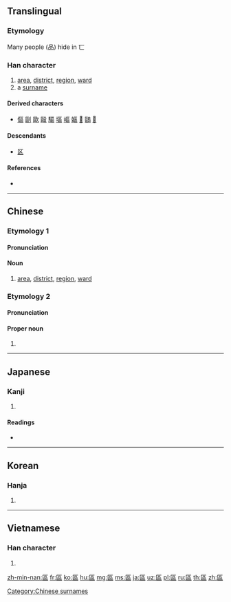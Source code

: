 {{character info/new}}
{{also|区}}
==Translingual==
{{ja-forms|[[区]]|[[区]]|區}}
===Etymology===
{{Han etyl}}
{{Han compound|匸|品|t2=three men|ls=ic}}

Many people (品) hide in 匸

===Han character===
{{Han char|rn=23|rad=匸|as=09|sn=11|four=71716|canj=SRRR|ids=⿷匸品}}

# [[area]], [[district]], [[region]], [[ward]]
# a [[surname]]

====Derived characters====
* [[傴]] [[剾]] [[歐]] [[毆]] [[驅]] [[塸]] [[嶇]] [[嫗]] [[𠥷]] [[𠥹]] [[𠥺]]

====Descendants====
* [[区]]

====References====
* {{Han ref|kx=0155.130|dkj=02691|dj=0348.010|hdz=10087.100|uh=5340|ud=21312|bh=B0CF|bd=45263}}

----

==Chinese==
{{zh-forms|s=区}}

===Etymology 1===

====Pronunciation====
{{zh-pron
|m=qū
|c=keoi1
|h=pfs=khî
|mn=khu
|w=
|mc=1
|oc=n,2
|ma=Zh-qu.ogg
|mna=Taiwanese-The_Vowel_u.ogg
|cat=n
}}

====Noun====
{{zh-noun}}

# [[area]], [[district]], [[region]], [[ward]]

===Etymology 2===

====Pronunciation====
{{zh-pron
|m=ōu
|c=au1
|h=pfs=ô
|mn=o͘
|w=
|mc=2
|oc=1,1
|ma=
|mna=
|cat=pn
}}

====Proper noun====
{{zh-proper noun}}

# {{surname|lang=zh}}

----

==Japanese==

===Kanji===
{{ja-kanji|grade=|rs=匸09|style=ky|shin=区}}

# {{defn|lang=ja|sort=匸09}}

====Readings====
* {{ja-readings|on=[[く]] (ku), [[おう]] (ō), [[こう]] (kō)|kun=[[わける]] (wakeru), [[しきる]] (shikiru)}}

----

==Korean==

===Hanja===
{{ko-hanja|hangeul=[[구]], [[우]]|rv=gu, u|mr=ku, u}}

# {{defn|lang=ko|sort=匸09}}

----

==Vietnamese==

===Han character===
{{vi-hantu|[[khu]], [[khù]], [[au]], [[âu]]|rs=匸09}}

# {{defn|lang=vi|sort=匸09}}

[[Category:Chinese surnames]]

[[zh-min-nan:區]]
[[fr:區]]
[[ko:區]]
[[hu:區]]
[[mg:區]]
[[ms:區]]
[[ja:區]]
[[uz:區]]
[[pl:區]]
[[ru:區]]
[[th:區]]
[[zh:區]]